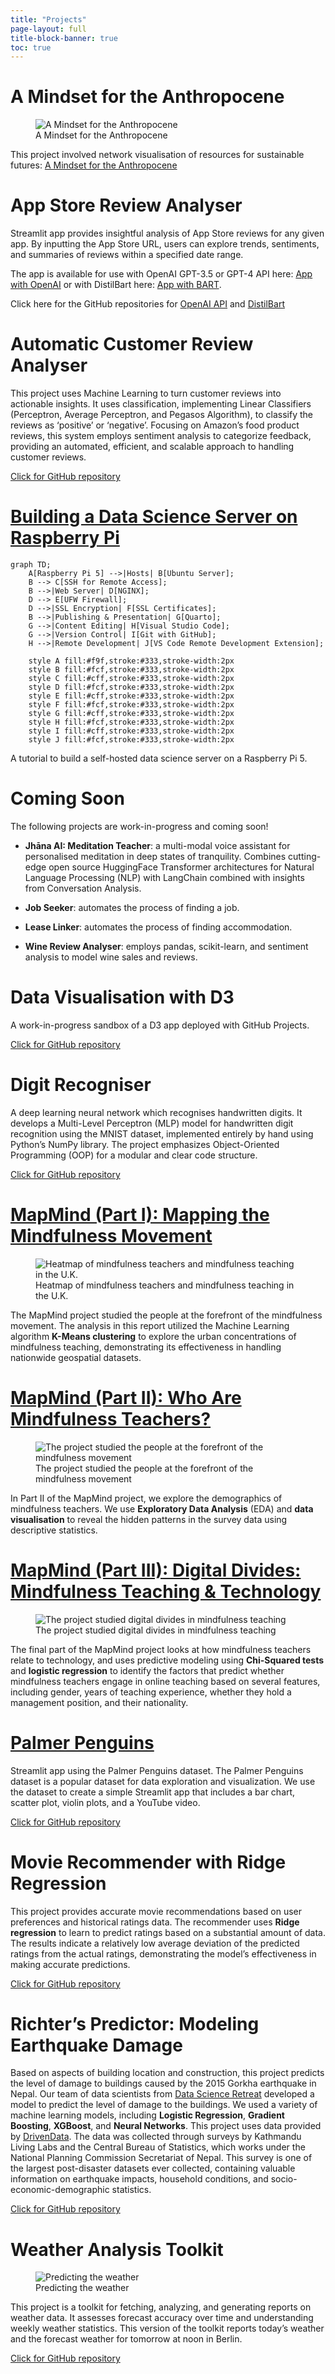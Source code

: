 ```yaml
---
title: "Projects"
page-layout: full
title-block-banner: true
toc: true
---
```


# A Mindset for the Anthropocene

![A Mindset for the Anthropocene](projects/mindset_for_anthropocene/mindset_for_anthropocene.png)

This project involved network visualisation of resources for sustainable futures: [A Mindset for the Anthropocene](https://www.ama-project.org/explore/)

# App Store Review Analyser

Streamlit app provides insightful analysis of App Store reviews for any given app. By inputting the App Store URL, users can explore trends, sentiments, and summaries of reviews within a specified date range.

The app is available for use with OpenAI GPT-3.5 or GPT-4 API here: [App with OpenAI](https://user-reviews.streamlit.app/) or with DistilBart here: [App with BART](https://user-reviews-bart.streamlit.app/).

Click here for the GitHub repositories for [OpenAI API](https://github.com/josh-nowak/user-reviews) and [DistilBart](https://github.com/carecodeconnect/user-reviews-bart)

# Automatic Customer Review Analyser

This project uses Machine Learning to turn customer reviews into actionable insights. It uses classification, implementing Linear Classifiers (Perceptron, Average Perceptron, and Pegasos Algorithm), to classify the reviews as ‘positive’ or ‘negative’. Focusing on Amazon’s food product reviews, this system employs sentiment analysis to categorize feedback, providing an automated, efficient, and scalable approach to handling customer reviews.

[Click for GitHub repository](https://github.com/carecodeconnect/automatic-review-analyzer)

# [Building a Data Science Server on Raspberry Pi](projects/server/server.qmd)

```mermaid
graph TD;
    A[Raspberry Pi 5] -->|Hosts| B[Ubuntu Server];
    B --> C[SSH for Remote Access];
    B -->|Web Server| D[NGINX];
    D --> E[UFW Firewall];
    D -->|SSL Encryption| F[SSL Certificates];
    B -->|Publishing & Presentation| G[Quarto];
    G -->|Content Editing| H[Visual Studio Code];
    G -->|Version Control| I[Git with GitHub];
    H -->|Remote Development| J[VS Code Remote Development Extension];

    style A fill:#f9f,stroke:#333,stroke-width:2px
    style B fill:#fcf,stroke:#333,stroke-width:2px
    style C fill:#cff,stroke:#333,stroke-width:2px
    style D fill:#fcf,stroke:#333,stroke-width:2px
    style E fill:#cff,stroke:#333,stroke-width:2px
    style F fill:#fcf,stroke:#333,stroke-width:2px
    style G fill:#cff,stroke:#333,stroke-width:2px
    style H fill:#fcf,stroke:#333,stroke-width:2px
    style I fill:#cff,stroke:#333,stroke-width:2px
    style J fill:#fcf,stroke:#333,stroke-width:2px

```

A tutorial to build a self-hosted data science server on a Raspberry Pi 5.

# Coming Soon

The following projects are work-in-progress and coming soon!

- **Jhāna AI: Meditation Teacher**: a multi-modal voice assistant for personalised meditation in deep states of tranquility. Combines cutting-edge open source HuggingFace Transformer architectures for Natural Language Processing (NLP) with LangChain combined with insights from Conversation Analysis.

- **Job Seeker**: automates the process of finding a job.

- **Lease Linker**: automates the process of finding accommodation.

- **Wine Review Analyser**: employs pandas, scikit-learn, and sentiment analysis to model wine sales and reviews.

# Data Visualisation with D3

A work-in-progress sandbox of a D3 app deployed with GitHub Projects.

[Click for GitHub repository](https://github.com/carecodeconnect/data-visualisation-d3)

# Digit Recogniser

A deep learning neural network which recognises handwritten digits. It develops a Multi-Level Perceptron (MLP) model for handwritten digit recognition using the MNIST dataset, implemented entirely by hand using Python's NumPy library. The project emphasizes Object-Oriented Programming (OOP) for a modular and clear code structure.

[Click for GitHub repository](https://github.com/carecodeconnect/digit-recogniser)

# [MapMind (Part I): Mapping the Mindfulness Movement](projects/mapmind/mapmind_mapping.qmd)

![Heatmap of mindfulness teachers and mindfulness teaching in the U.K.](projects/mapmind/images/mapmind_heatmap_new.png)

The MapMind project studied the people at the forefront of the mindfulness movement. The analysis in this report utilized the Machine Learning algorithm **K-Means clustering** to explore the urban concentrations of mindfulness teaching, demonstrating its effectiveness in handling nationwide geospatial datasets.

# [MapMind (Part II): Who Are Mindfulness Teachers?](projects/mapmind/mapmind_demographics.qmd)

![The project studied the people at the forefront of the mindfulness movement](projects/mapmind/images/mindfulness-in-uk.jpg)

In Part II of the MapMind project, we explore the demographics of mindfulness teachers. We use **Exploratory Data Analysis** (EDA) and **data visualisation** to reveal the hidden patterns in the survey data using descriptive statistics.

# [MapMind (Part III): Digital Divides: Mindfulness Teaching & Technology](projects/mapmind/mapmind_technology.qmd)

![The project studied digital divides in mindfulness teaching](projects/mapmind/images/mapmind-digital-divides.png)

The final part of the MapMind project looks at how mindfulness teachers relate to technology, and uses predictive modeling using **Chi-Squared tests** and **logistic regression** to identify the factors that predict whether mindfulness teachers engage in online teaching based on several features, including gender, years of teaching experience, whether they hold a management position, and their nationality.

# [Palmer Penguins](https://cute-palmer-penguins.streamlit.app/)

Streamlit app using the Palmer Penguins dataset. The Palmer Penguins dataset is a popular dataset for data exploration and visualization. We use the dataset to create a simple Streamlit app that includes a bar chart, scatter plot, violin plots, and a YouTube video.

[Click for GitHub repository](https://github.com/carecodeconnect/palmer-penguins)

# Movie Recommender with Ridge Regression

This project provides accurate movie recommendations based on user preferences and historical ratings data. The recommender uses **Ridge regression** to learn to predict ratings based on a substantial amount of data. The results indicate a relatively low average deviation of the predicted ratings from the actual ratings, demonstrating the model's effectiveness in making accurate predictions.

[Click for GitHub repository](https://github.com/carecodeconnect/movie_recommender)

# Richter's Predictor: Modeling Earthquake Damage

Based on aspects of building location and construction, this project predicts the level of damage to buildings caused by the 2015 Gorkha earthquake in Nepal. Our team of data scientists from [Data Science Retreat](https://datascienceretreat.com/) developed a model to predict the level of damage to the buildings. We used a variety of machine learning models, including **Logistic Regression**, **Gradient Boosting**, **XGBoost**, and **Neural Networks**. This project uses data provided by [DrivenData](https://www.drivendata.org/). The data was collected through surveys by Kathmandu Living Labs and the Central Bureau of Statistics, which works under the National Planning Commission Secretariat of Nepal. This survey is one of the largest post-disaster datasets ever collected, containing valuable information on earthquake impacts, household conditions, and socio-economic-demographic statistics.

[Click for GitHub repository](https://github.com/carecodeconnect/richters-predictor)

# Weather Analysis Toolkit

![Predicting the weather](projects/weather/weather.png)

This project is a toolkit for fetching, analyzing, and generating reports on weather data. It assesses forecast accuracy over time and understanding weekly weather statistics. This version of the toolkit reports today's weather and the forecast weather for tomorrow at noon in Berlin.

[Click for GitHub repository](https://github.com/carecodeconnect/weather)

